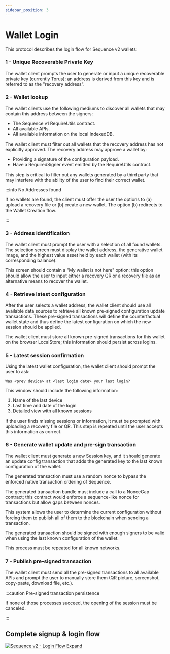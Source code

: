 ```yaml
---
sidebar_position: 3
---
```


# Wallet Login

This protocol describes the login flow for Sequence v2 wallets:

### 1 - Unique Recoverable Private Key

The wallet client prompts the user to generate or input a unique recoverable private key (currently Torus); an address is derived from this key and is referred to as the "recovery address".

### 2 - Wallet lookup

The wallet clients use the following mediums to discover all wallets that may contain this address between the signers:

- The Sequence v1 RequireUtils contract.
- All available APIs.
- All available information on the local IndexedDB.

The wallet client must filter out all wallets that the recovery address has not explicitly approved. The recovery address may approve a wallet by:

- Providing a signature of the configuration payload.
- Have a RequiredSigner event emitted by the RequireUtils contract.

This step is critical to filter out any wallets generated by a third party that may interfere with the ability of the user to find their correct wallet.

:::info No Addresses found

If no wallets are found, the client must offer the user the options to (a) upload a recovery file or (b) create a new wallet. The option (b) redirects to the Wallet Creation flow.

:::

### 3 - Address identification

The wallet client must prompt the user with a selection of all found wallets. The selection screen must display the wallet address, the generative wallet image, and the highest value asset held by each wallet (with its corresponding balance).

This screen should contain a "My wallet is not here" option; this option should allow the user to input either a recovery QR or a recovery file as an alternative means to recover the wallet.

### 4 - Retrieve latest configuration

After the user selects a wallet address, the wallet client should use all available data sources to retrieve all known pre-signed configuration update transactions. These pre-signed transactions will define the counterfactual wallet state and thus define the latest configuration on which the new session should be applied.

The wallet client must store all known pre-signed transactions for this wallet on the browser LocalStore; this information should persist across logins.

### 5 - Latest session confirmation

Using the latest wallet configuration, the wallet client should prompt the user to ask:

```
Was <prev device> at <last login date> your last login?
```

This window should include the following information:

1. Name of the last device
2. Last time and date of the login
3. Detailed view with all known sessions

If the user finds missing sessions or information, it must be prompted with uploading a recovery file or QR. This step is repeated until the user accepts this information as correct.

### 6 - Generate wallet update and pre-sign transaction

The wallet client must generate a new Session key, and it should generate an update config transaction that adds the generated key to the last known configuration of the wallet.

The generated transaction must use a random nonce to bypass the enforced native transaction ordering of Sequence.

The generated transaction bundle must include a call to a NonceGap contract; this contract would enforce a sequence-like nonce for transactions but allow gaps between nonces.

This system allows the user to determine the current configuration without forcing them to publish all of them to the blockchain when sending a transaction.

The generated transaction should be signed with enough signers to be valid when using the last known configuration of the wallet.

This process must be repeated for all known networks.

### 7 - Publish pre-signed transaction

The wallet client must send all the pre-signed transactions to all available APIs and prompt the user to manually store them (QR picture, screenshot, copy-paste, download file, etc.).

:::caution Pre-signed transaction persistence

If none of those processes succeed, the opening of the session must be canceled.

:::

## Complete signup & login flow

[![Sequence v2 - Login Flow](/img/v2/login-flow.svg)](/img/v2/login-flow.svg) 
[Expand](/img/v2/login-flow.svg) 
